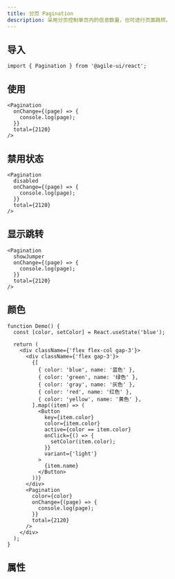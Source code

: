 ```yaml
---
title: 分页 Pagination
description: 采用分页控制单页内的信息数量，也可进行页面跳转。
---
```


## 导入

```tsx
import { Pagination } from '@agile-ui/react';
```

## 使用

```tsx preview editable
<Pagination
  onChange={(page) => {
    console.log(page);
  }}
  total={2120}
/>
```

## 禁用状态

```tsx preview editable
<Pagination
  disabled
  onChange={(page) => {
    console.log(page);
  }}
  total={2120}
/>
```

## 显示跳转

```tsx preview editable
<Pagination
  showJumper
  onChange={(page) => {
    console.log(page);
  }}
  total={2120}
/>
```

## 颜色

```tsx preview editable
function Demo() {
  const [color, setColor] = React.useState('blue');

  return (
    <div className={'flex flex-col gap-3'}>
      <div className={'flex gap-3'}>
        {[
          { color: 'blue', name: '蓝色' },
          { color: 'green', name: '绿色' },
          { color: 'gray', name: '灰色' },
          { color: 'red', name: '红色' },
          { color: 'yellow', name: '黄色' },
        ].map((item) => (
          <Button
            key={item.color}
            color={item.color}
            active={color == item.color}
            onClick={() => {
              setColor(item.color);
            }}
            variant={'light'}
          >
            {item.name}
          </Button>
        ))}
      </div>
      <Pagination
        color={color}
        onChange={(page) => {
          console.log(page);
        }}
        total={2120}
      />
    </div>
  );
}
```

## 属性

<PropsTable componentName="Pagination" />
